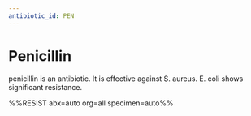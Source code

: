 ```yaml
---
antibiotic_id: PEN
---
```


# Penicillin

penicillin is an antibiotic. It is effective against S. aureus.
E. coli shows significant resistance.

%%RESIST abx=auto org=all specimen=auto%%